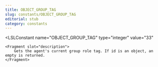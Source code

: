 ```yaml
---
title: OBJECT_GROUP_TAG
slug: constants/OBJECT_GROUP_TAG
editorial: stub
category: constants
---
```


<LSLConstant
	name="OBJECT_GROUP_TAG"
	type="integer"
	value="33"
>
	<Fragment slot="description">
		Gets the agent's current group role tag. If id is an object, an empty is returned.
	</Fragment>
</LSLConstant>
